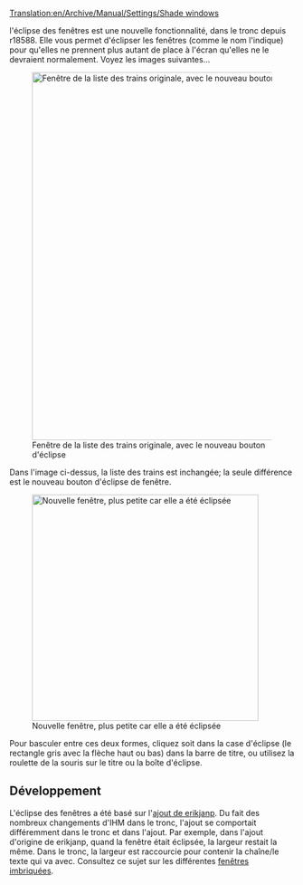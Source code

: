 [[Translation:en/Archive/Manual/Settings/Shade windows]]


l'éclipse des fenêtres est une nouvelle fonctionnalité, dans le tronc depuis r18588. Elle vous permet d'éclipser les fenêtres (comme le nom l'indique) pour qu'elles ne prennent plus autant de place à l'écran qu'elles ne le devraient normalement.
Voyez les images suivantes...

[[File:en/Shade Windows Original.png|650px|center|thumb|Fenêtre de la liste des trains originale, avec le nouveau bouton d'éclipse]]

Dans l'image ci-dessus, la liste des trains est inchangée; la seule différence est le nouveau bouton d'éclipse de fenêtre.

[[File:en/Shade Windows Shaded.png|400px|center|thumb|Nouvelle fenêtre, plus petite car elle a été éclipsée]]

Pour basculer entre ces deux formes, cliquez soit dans la case d'éclipse (le rectangle gris avec la flèche haut ou bas) dans la barre de titre, ou utilisez la roulette de la souris sur le titre ou la boîte d'éclipse.

==Développement==
L'éclipse des fenêtres a été basé sur l'[http://www.tt-forums.net/viewtopic.php?f=33&t=43595 ajout de erikjanp]. Du fait des nombreux changements d'IHM dans le tronc, l'ajout se comportait différemment dans le tronc et dans l'ajout. Par exemple, dans l'ajout d'origine de erikjanp, quand la fenêtre était éclipsée, la largeur restait la même. Dans le tronc, la largeur est raccourcie pour contenir la chaîne/le texte qui va avec. Consultez ce sujet sur les différentes [http://www.tt-forums.net/viewtopic.php?f=29&t=45311 fenêtres imbriquées].

{{fr/Disponibilité|1.0}}
